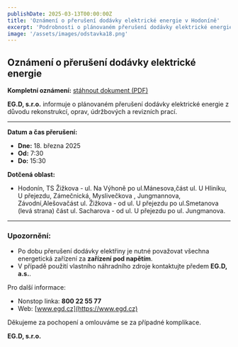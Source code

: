 ```yaml
---
publishDate: 2025-03-13T00:00:00Z
title: 'Oznámení o přerušení dodávky elektrické energie v Hodoníně'
excerpt: 'Podrobnosti o plánovaném přerušení dodávky elektrické energie v Hodoníně dne 18. března 2025.'
image: '/assets/images/odstavka18.png'
---
```


## Oznámení o přerušení dodávky elektrické energie

**Kompletní oznámení:** [stáhnout dokument (PDF)](/assets/files/obecne-dokumenty/eon_oznameni18.pdf)

**EG.D, s.r.o.** informuje o plánovaném přerušení dodávky elektrické energie z důvodu rekonstrukcí, oprav, údržbových a revizních prací.

---

**Datum a čas přerušení:**

- **Dne:** 18. března 2025
- **Od:** 7:30
- **Do:** 15:30

**Dotčená oblast:**

- Hodonín, TS Žižkova - ul. Na Výhoně po ul.Mánesova,část ul. U Hliníku, U přejezdu, Zámečnická, Myslivečkova , Jungmannova, Závodní,Alešovačást ul. Žižkova - od ul. U přejezdu po ul.Smetanova (levá strana) část ul. Sacharova - od ul. U přejezdu po ul. Jungmanova.

---

### Upozornění:

- Po dobu přerušení dodávky elektřiny je nutné považovat všechna energetická zařízení za **zařízení pod napětím**.
- V případě použití vlastního náhradního zdroje kontaktujte předem **EG.D, a.s.**.

Pro další informace:

- Nonstop linka: **800 22 55 77**
- Web: [www.egd.cz](https://www.egd.cz)

Děkujeme za pochopení a omlouváme se za případné komplikace.

**EG.D, s.r.o.**
